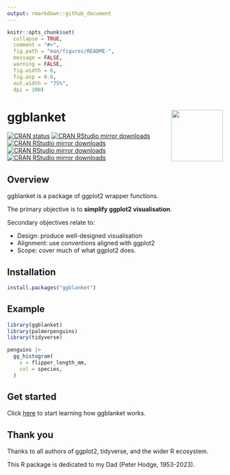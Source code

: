 ```yaml
---
output: rmarkdown::github_document
---
```


<!-- README.md is generated from README.Rmd. Please edit that file -->

```r
knitr::opts_chunk$set(
  collapse = TRUE,
  comment = "#>",
  fig.path = "man/figures/README-",
  message = FALSE,
  warning = FALSE,
  fig.width = 6,
  fig.asp = 0.6,
  out.width = "75%",
  dpi = 300)
```

# ggblanket <img src="man/figures/logo.png" align="right" width="120" />

<!-- badges: start -->
  [![CRAN status](https://www.r-pkg.org/badges/version/ggblanket)](https://CRAN.R-project.org/package=ggblanket)
[![CRAN RStudio mirror downloads](https://cranlogs.r-pkg.org/badges/grand-total/ggblanket?color=lightgrey)](https://r-pkg.org/pkg/ggblanket)
[![CRAN RStudio mirror downloads](https://cranlogs.r-pkg.org/badges/last-month/ggblanket?color=lightgrey)](https://r-pkg.org/pkg/ggblanket)
[![CRAN RStudio mirror downloads](https://cranlogs.r-pkg.org/badges/last-week/ggblanket?color=lightgrey)](https://r-pkg.org/pkg/ggblanket)
[![CRAN RStudio mirror downloads](https://cranlogs.r-pkg.org/badges/last-day/ggblanket?color=lightgrey)](https://r-pkg.org/pkg/ggblanket)
<!-- badges: end -->

## Overview

ggblanket is a package of ggplot2 wrapper functions.

The primary objective is to **simplify ggplot2 visualisation**.

Secondary objectives relate to:

* Design: produce well-designed visualisation
* Alignment: use conventions aligned with ggplot2
* Scope: cover much of what ggplot2 does.

## Installation

``` r
install.packages("ggblanket")
```
## Example

```r
library(ggblanket)
library(palmerpenguins)
library(tidyverse)

penguins |>
  gg_histogram(
    x = flipper_length_mm,
    col = species,
  )
```

## Get started

Click [here](https://davidhodge931.github.io/ggblanket/articles/ggblanket.html) to start learning how ggblanket works.

## Thank you

Thanks to all authors of ggplot2, tidyverse, and the wider R ecosystem. 

This R package is dedicated to my Dad (Peter Hodge, 1953-2023).
